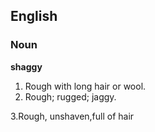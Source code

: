 ==English==

===Noun===

'''shaggy'''

#Rough with long hair or wool.
#Rough; rugged; jaggy.

3.Rough, unshaven,full of hair